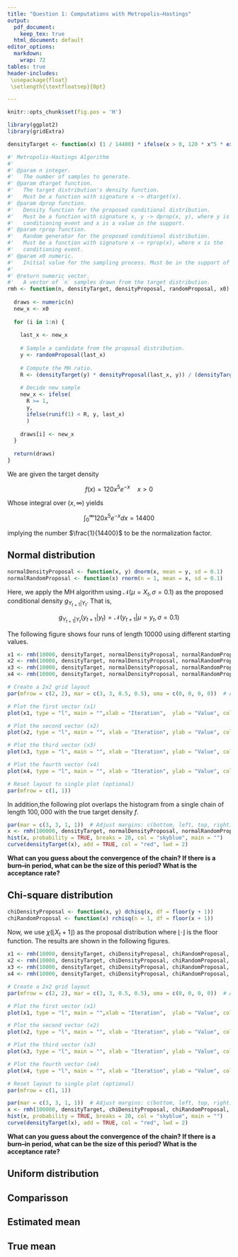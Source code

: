 ```yaml
---
title: "Question 1: Computations with Metropolis–Hastings"
output:
  pdf_document: 
    keep_tex: true
  html_document: default
editor_options: 
  markdown: 
    wrap: 72
tables: true
header-includes:
 \usepackage{float}
 \setlength{\textfloatsep}{0pt}

---
```


```r
knitr::opts_chunk$set(fig.pos = 'H')
```

```r
library(ggplot2)
library(gridExtra)
```


```r
densityTarget <- function(x) (1 / 14400) * ifelse(x > 0, 120 * x^5 * exp(-x), 0)

#' Metropolis-Hastings Algorithm
#'
#' @param n integer.
#'   The number of samples to generate.
#' @param dtarget function.
#'   The target distribution's density function. 
#'   Must be a function with signature x -> dtarget(x).
#' @param dprop function.
#'   Density function for the proposed conditional distribution. 
#'   Must be a function with signature x, y -> dprop(x, y), where y is the 
#'   conditioning event and x is a value in the support.
#' @param rprop function.
#'   Random generator for the proposed conditional distribution. 
#'   Must be a function with signature x -> rprop(x), where x is the 
#'   conditioning event.
#' @param x0 numeric.
#'   Initial value for the sampling process. Must be in the support of `dprop`.
#'
#' @return numeric vector.
#'   A vector of `n` samples drawn from the target distribution.
rmh <- function(n, densityTarget, densityProposal, randomProposal, x0) {
  
  draws <- numeric(n)
  new_x <- x0
   
  for (i in 1:n) {
    
    last_x <- new_x
    
    # Sample a candidate from the proposal distribution.
    y <- randomProposal(last_x)
    
    # Compute the MH ratio.
    R <- (densityTarget(y) * densityProposal(last_x, y)) / (densityTarget(last_x) * densityProposal(y, last_x))
    
    # Decide new sample
    new_x <- ifelse(
      R >= 1, 
      y,
      ifelse(runif(1) < R, y, last_x)
      )
    
    draws[i] <- new_x
  }
  
  return(draws)
}
```



We are given the target density

$$
f(x) = 120 x^5 e^{-x} \quad x > 0
$$

Whose integral over $(x, \infty)$ yields

$$
\int_0^{\infty} 120 x^5 e^{-x} dx = 14400
$$

implying the number $\frac{1}{14400}$ to be the normalization factor.


## Normal distribution

```r
normalDensityProposal <- function(x, y) dnorm(x, mean = y, sd = 0.1)
normalRandomProposal <- function(x) rnorm(n = 1, mean = x, sd = 0.1)
```

Here, we apply the MH algorithm using $\mathcal{N}(\mu = X_t, \sigma = 0.1)$ as the
proposed conditional density $g_{Y_{t+1} | Y_t}$. That is, 

$$
g_{Y_{t+1} | Y_t}(y_{t+1} | y_t) = \mathcal{N}(y_{t+1} | \mu = y_t, \sigma = 0.1)
$$

The following figure shows four runs of length $10000$ using different 
starting values.


```r
x1 <- rmh(10000, densityTarget, normalDensityProposal, normalRandomProposal, 0.1)
x2 <- rmh(10000, densityTarget, normalDensityProposal, normalRandomProposal, 0.2)
x3 <- rmh(10000, densityTarget, normalDensityProposal, normalRandomProposal, 0.3)
x4 <- rmh(10000, densityTarget, normalDensityProposal, normalRandomProposal, 0.4)
```

```r
# Create a 2x2 grid layout
par(mfrow = c(2, 2), mar = c(3, 3, 0.5, 0.5), oma = c(0, 0, 0, 0))  # Adjust margins

# Plot the first vector (x1)
plot(x1, type = "l", main = "",xlab = "Iteration",  ylab = "Value", col = "black")

# Plot the second vector (x2)
plot(x2, type = "l", main = "", xlab = "Iteration", ylab = "Value", col = "black")

# Plot the third vector (x3)
plot(x3, type = "l", main = "", xlab = "Iteration", ylab = "Value", col = "black")

# Plot the fourth vector (x4)
plot(x4, type = "l", main = "", xlab = "Iteration", ylab = "Value", col = "black")

# Reset layout to single plot (optional)
par(mfrow = c(1, 1))
```



In addition,the following plot overlaps the histogram from a single chain of
length $100,000$ with the true target density $f$.


```r
par(mar = c(3, 3, 1, 1))  # Adjust margins: c(bottom, left, top, right)
x <- rmh(100000, densityTarget, normalDensityProposal, normalRandomProposal, 0.1)
hist(x, probability = TRUE, breaks = 20, col = "skyblue", main = "")
curve(densityTarget(x), add = TRUE, col = "red", lwd = 2)
```


**What can you guess about the convergence of the chain? If there
is a burn–in period, what can be the size of this period? What is the acceptance rate?**


## Chi-square distribution

```r
chiDensityProposal <- function(x, y) dchisq(x, df = floor(y + 1))
chiRandomProposal <- function(x) rchisq(n = 1, df = floor(x + 1))
```


Now, we use $\chi(\lfloor{X_t + 1}\rfloor)$ as the proposal distribution where
$\lfloor{\cdot}\rfloor$ is the floor function. The results are shown in the 
following figures.

```r
x1 <- rmh(10000, densityTarget, chiDensityProposal, chiRandomProposal, 0.1)
x2 <- rmh(10000, densityTarget, chiDensityProposal, chiRandomProposal, 0.2)
x3 <- rmh(10000, densityTarget, chiDensityProposal, chiRandomProposal, 0.3)
x4 <- rmh(10000, densityTarget, chiDensityProposal, chiRandomProposal, 0.4)
```

```r
# Create a 2x2 grid layout
par(mfrow = c(2, 2), mar = c(3, 3, 0.5, 0.5), oma = c(0, 0, 0, 0))  # Adjust margins

# Plot the first vector (x1)
plot(x1, type = "l", main = "",xlab = "Iteration",  ylab = "Value", col = "black")

# Plot the second vector (x2)
plot(x2, type = "l", main = "", xlab = "Iteration", ylab = "Value", col = "black")

# Plot the third vector (x3)
plot(x3, type = "l", main = "", xlab = "Iteration", ylab = "Value", col = "black")

# Plot the fourth vector (x4)
plot(x4, type = "l", main = "", xlab = "Iteration", ylab = "Value", col = "black")

# Reset layout to single plot (optional)
par(mfrow = c(1, 1))
```

```r
par(mar = c(3, 3, 1, 1))  # Adjust margins: c(bottom, left, top, right)
x <- rmh(100000, densityTarget, chiDensityProposal, chiRandomProposal, 0.1)
hist(x, probability = TRUE, breaks = 20, col = "skyblue", main = "")
curve(densityTarget(x), add = TRUE, col = "red", lwd = 2)
```


**What can you guess about the convergence of the chain? If there
is a burn–in period, what can be the size of this period? What is the acceptance rate?**

## Uniform distribution



## Comparisson


## Estimated mean


## True mean





